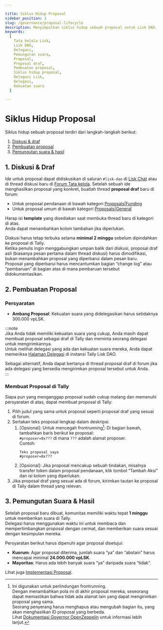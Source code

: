 ```yaml
---

title: Siklus Hidup Proposal  
sidebar_position: 3  
slug: /governance/proposal-lifecycle  
description: Menyimpulkan siklus hidup sebuah proposal untuk Lisk DAO.  
keywords:  
  [  
    Tata kelola Lisk,  
    Lisk DAO,  
    Delegasi,  
    Pemungutan suara,  
    Proposal,  
    Proposal draf,  
    Pembuatan proposal,  
    Siklus hidup proposal,  
    Delegasi Lisk,  
    Delegasi,  
    Kekuatan suara  
  ]  

---
```


# Siklus Hidup Proposal

Siklus hidup sebuah proposal terdiri dari langkah-langkah berikut:

1. [Diskusi & draf](#1-diskusi--draf)  
2. [Pembuatan proposal](#2-pembuatan-proposal)  
3. [Pemungutan suara & hasil](#3-pemungutan-suara--hasil)  

## 1. Diskusi & Draf  
Ide untuk proposal dapat didiskusikan di saluran `#lisk-dao` di [Lisk Chat](https://lisk.chat) atau di thread diskusi baru di [Forum Tata kelola](https://forum.lisk.com).
Setelah sebuah ide menghasilkan proposal yang konkret, buatlah thread **proposal draf** baru di forum:

- Untuk proposal pendanaan di bawah kategori [Proposals|Funding](https://forum.lisk.com/c/proposals/funding)  
- Untuk proposal umum di bawah kategori [Proposals|General](https://forum.lisk.com/c/proposals/general)  

Harap isi **template** yang disediakan saat membuka thread baru di kategori di atas.  
Anda dapat menambahkan kolom tambahan jika diperlukan.

Diskusi harus tetap terbuka selama **minimal 2 minggu** sebelum dipindahkan ke proposal di Tally.  
Ketika penulis ingin menggabungkan umpan balik dari diskusi, proposal draf asli (biasanya pesan pertama dalam thread diskusi) harus dimodifikasi, bukan menambahkan proposal yang diperbarui dalam pesan baru.  
Proposal yang diperbarui harus mencantumkan bagian “change log” atau “pembaruan” di bagian atas di mana pembaruan tersebut didokumentasikan.

## 2. Pembuatan Proposal

### Persyaratan

- **Ambang Proposal**: Kekuatan suara yang didelegasikan harus setidaknya 300.000 vpLSK.

:::note  
Jika Anda tidak memiliki kekuatan suara yang cukup, Anda masih dapat membuat proposal sebagai draf di Tally dan meminta seorang delegasi untuk mengirimkannya.  
Untuk melihat delegasi yang ada dan kekuatan suara mereka, Anda dapat memeriksa [Halaman Delegasi](https://www.tally.xyz/gov/lisk/delegates) di instansi Tally Lisk DAO.  

Sebagai alternatif, Anda dapat bertanya di thread proposal draf di forum jika ada delegasi yang bersedia mengirimkan proposal tersebut untuk Anda.  
:::

### Membuat Proposal di Tally  
Siapa pun yang menganggap proposal sudah cukup matang dan memenuhi persyaratan di atas, dapat membuat proposal di Tally:

1. Pilih judul yang sama untuk proposal seperti proposal draf yang sesuai di forum.  
2. Sertakan teks proposal lengkap dalam deskripsi.  
    1. [Opsional]: Untuk mencegah frontrunning[^1]: Di bagian bawah, tambahkan baris berikut ke proposal:  
    `#proposer=0x???` di mana `???` adalah alamat proposer.  
    Contoh:  
        ```  
        Teks proposal saya  
        #proposer=0x???  
        ```  
    2. [Opsional]: Jika proposal mencakup sebuah tindakan, misalnya transfer token dalam proposal pendanaan, klik tombol “Tambah Aksi” dan isi kolom yang diperlukan.  
3. Jika proposal draf yang sesuai ada di forum, kirimkan tautan ke proposal di Tally dalam thread yang relevan.  

[^1]: Ini digunakan untuk perlindungan frontrunning.  
Dengan menambahkan pola ini di akhir proposal mereka, seseorang dapat memastikan bahwa tidak ada alamat lain yang dapat mengirimkan proposal yang sama.  
Seorang penyerang harus menghapus atau mengubah bagian itu, yang akan menghasilkan ID proposal yang berbeda.  
Lihat [Dokumentasi Governor OpenZeppelin](https://docs.openzeppelin.com/contracts/4.x/api/governance) untuk informasi lebih lanjut.

## 3. Pemungutan Suara & Hasil  
Setelah proposal baru dibuat, komunitas memiliki waktu tepat **1 minggu** untuk memberikan suara di Tally.  
Delegasi harus menggunakan waktu ini untuk membaca dan mempertimbangkan proposal dengan cermat, dan memberikan suara sesuai dengan kesimpulan mereka.

Persyaratan berikut harus dipenuhi agar proposal disetujui:

- **Kuorum**: Agar proposal diterima, jumlah suara “ya” dan “abstain” harus mencapai minimal **24.000.000 vpLSK**.  
- **Mayoritas**: Harus ada lebih banyak suara “ya” daripada suara “tidak”.

Lihat juga [Implementasi Proposal](overview#implementasi-proposal-pendanaan).
